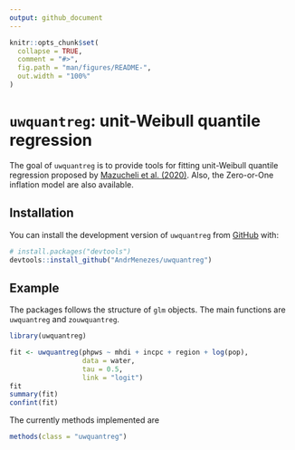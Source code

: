 ```yaml
---
output: github_document
---
```


<!-- README.md is generated from README.Rmd. Please edit that file -->

```r
knitr::opts_chunk$set(
  collapse = TRUE,
  comment = "#>",
  fig.path = "man/figures/README-",
  out.width = "100%"
)
```

# `uwquantreg`: unit-Weibull quantile regression

<!-- badges: start -->
<!-- badges: end -->

The goal of `uwquantreg` is to provide tools for fitting unit-Weibull quantile regression 
proposed by [Mazucheli et al. (2020)](https://www.tandfonline.com/doi/abs/10.1080/02664763.2019.1657813?journalCode=cjas20).
Also, the Zero-or-One inflation model are also available.

## Installation

You can install the development version of `uwquantreg` from [GitHub](https://github.com/AndrMenezes/uwquantreg) with:

``` r
# install.packages("devtools")
devtools::install_github("AndrMenezes/uwquantreg")
```
## Example

The packages follows the structure of `glm` objects. The main functions are `uwquantreg` and `zouwquantreg`.

```r
library(uwquantreg)

fit <- uwquantreg(phpws ~ mhdi + incpc + region + log(pop), 
                  data = water, 
                  tau = 0.5, 
                  link = "logit")
fit
summary(fit)
confint(fit)
```

The currently methods implemented are
```r
methods(class = "uwquantreg")
```


